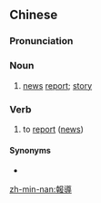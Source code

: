 {{also|报导}}
==Chinese==
{{zh-forms|s=报导}}

===Pronunciation===
{{zh-pron
|m=bàodǎo
|c=bou3 dou6
|h=pfs=po-thô/po-tó
|mn=pò-tō
|cat=n,v
}}

===Noun===
{{zh-noun}}

# [[news]] [[report]]; [[story]]

===Verb===
{{zh-verb}}

# to [[report]] ([[news]])

====Synonyms====
* {{zh-l|報道}}

[[zh-min-nan:報導]]